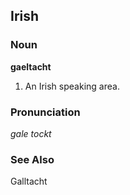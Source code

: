 ==Irish==

===Noun===
'''gaeltacht'''
#An Irish speaking area.

===Pronunciation===
''gale tockt''
===See Also===
Galltacht